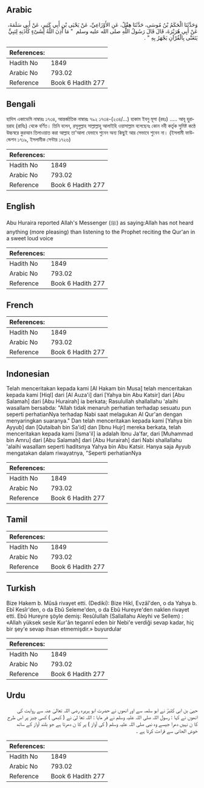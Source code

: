 ## Arabic


<div dir="rtl" lang="ar" style={{fontSize:'larger',backgroundColor:'#f8f9fa',padding:20}}>
وَحَدَّثَنَا الْحَكَمُ بْنُ مُوسَى، حَدَّثَنَا هِقْلٌ، عَنِ الأَوْزَاعِيِّ، عَنْ يَحْيَى بْنِ أَبِي كَثِيرٍ، عَنْ أَبِي سَلَمَةَ، عَنْ أَبِي هُرَيْرَةَ، قَالَ قَالَ رَسُولُ اللَّهِ صلى الله عليه وسلم ‏ "‏ مَا أَذِنَ اللَّهُ لِشَىْءٍ كَأَذَنِهِ لِنَبِيٍّ يَتَغَنَّى بِالْقُرْآنِ يَجْهَرُ بِهِ ‏"‏ ‏.‏
</div>
<div style={{backgroundColor:'#f8f9fa',padding:20, marginBottom: 10}}><table> <thead> <tr> <th>References:</th> <th></th> </tr> </thead> <tbody><tr><td>Hadith No</td><td>1849</td></tr><tr><td>Arabic No</td><td>793.02</td></tr><tr><td>Reference</td><td>Book 6 Hadith 277</td></tr></tbody></table></div>

## Bengali


<div dir="ltr" lang="bn" style={{fontSize:'larger',backgroundColor:'#f8f9fa',padding:20}}>
হাদিস একাডেমি নাম্বারঃ ১৭৩৪, আন্তর্জাতিক নাম্বারঃ ৭৯২ ১৭৩৪-(২৩৪/...) হাকাম ইবনু মূসা (রহঃ) ..... আবূ হুরায়রাহ (রাযিঃ) থেকে বর্ণিত। তিনি বলেন, রসূলুল্লাহ সাল্লাল্লাহু আলাইহি ওয়াসাল্লাম বলেছেনঃ কোন নবী কর্তৃক সুমিষ্ট কণ্ঠে উচ্চস্বরে কুরআন তিলাওয়াত করা আল্লাহ তা'আলা যেভাবে শুনেন অন্য কিছুই আর সেভাবে শুনেন না। (ইসলামী ফাউন্ডেশন ১৭১৯, ইসলামীক সেন্টার ১৭২৬)
</div>
<div style={{backgroundColor:'#f8f9fa',padding:20, marginBottom: 10}}><table> <thead> <tr> <th>References:</th> <th></th> </tr> </thead> <tbody><tr><td>Hadith No</td><td>1849</td></tr><tr><td>Arabic No</td><td>793.02</td></tr><tr><td>Reference</td><td>Book 6 Hadith 277</td></tr></tbody></table></div>

## English


<div dir="ltr" lang="en" style={{fontSize:'larger',backgroundColor:'#f8f9fa',padding:20}}>
Abu Huraira reported Allah's Messenger (ﷺ) as saying:Allah has not heard anything (more pleasing) than listening to the Prophet reciting the Qur'an in a sweet loud voice
</div>
<div style={{backgroundColor:'#f8f9fa',padding:20, marginBottom: 10}}><table> <thead> <tr> <th>References:</th> <th></th> </tr> </thead> <tbody><tr><td>Hadith No</td><td>1849</td></tr><tr><td>Arabic No</td><td>793.02</td></tr><tr><td>Reference</td><td>Book 6 Hadith 277</td></tr></tbody></table></div>

## French


<div dir="ltr" lang="fr" style={{fontSize:'larger',backgroundColor:'#f8f9fa',padding:20}}>

</div>
<div style={{backgroundColor:'#f8f9fa',padding:20, marginBottom: 10}}><table> <thead> <tr> <th>References:</th> <th></th> </tr> </thead> <tbody><tr><td>Hadith No</td><td>1849</td></tr><tr><td>Arabic No</td><td>793.02</td></tr><tr><td>Reference</td><td>Book 6 Hadith 277</td></tr></tbody></table></div>

## Indonesian


<div dir="ltr" lang="id" style={{fontSize:'larger',backgroundColor:'#f8f9fa',padding:20}}>
Telah menceritakan kepada kami [Al Hakam bin Musa] telah menceritakan kepada kami [Hiql] dari [Al Auza'i] dari [Yahya bin Abu Katsir] dari [Abu Salamah] dari [Abu Hurairah] ia berkata; Rasulullah shallallahu 'alaihi wasallam bersabda: "Allah tidak menaruh perhatian terhadap sesuatu pun seperti perhatianNya terhadap Nabi saat melagukan Al Qur'an dengan menyaringkan suaranya." Dan telah menceritakan kepada kami [Yahya bin Ayyub] dan [Qutaibah bin Sa'id] dan [Ibnu Hujr] mereka berkata, telah menceritakan kepada kami [Isma'il] ia adalah Ibnu Ja'far, dari [Muhammad bin Amru] dari [Abu Salamah] dari [Abu Hurairah] dari Nabi shallallahu 'alaihi wasallam seperti haditsnya Yahya bin Abu Katsir. Hanya saja Ayyub mengatakan dalam riwayatnya, "Seperti perhatianNya
</div>
<div style={{backgroundColor:'#f8f9fa',padding:20, marginBottom: 10}}><table> <thead> <tr> <th>References:</th> <th></th> </tr> </thead> <tbody><tr><td>Hadith No</td><td>1849</td></tr><tr><td>Arabic No</td><td>793.02</td></tr><tr><td>Reference</td><td>Book 6 Hadith 277</td></tr></tbody></table></div>

## Tamil


<div dir="ltr" lang="ta" style={{fontSize:'larger',backgroundColor:'#f8f9fa',padding:20}}>

</div>
<div style={{backgroundColor:'#f8f9fa',padding:20, marginBottom: 10}}><table> <thead> <tr> <th>References:</th> <th></th> </tr> </thead> <tbody><tr><td>Hadith No</td><td>1849</td></tr><tr><td>Arabic No</td><td>793.02</td></tr><tr><td>Reference</td><td>Book 6 Hadith 277</td></tr></tbody></table></div>

## Turkish


<div dir="ltr" lang="tr" style={{fontSize:'larger',backgroundColor:'#f8f9fa',padding:20}}>
Bize Hakem b. Mûsâ rivayet etti. (Dediki): Bize Hikl, Evzâî'den, o da Yahya b. Ebî Kesîr'den, o da Ebû Seleme'den, o da Ebû Hureyre'den naklen rivayet etti. Ebû Hureyre şöyle demiş: Resûlullah (Sallallahu Aleyhi ve Sellem) : «Allah yüksek sesle Kur'ân tegannî eden bir Nebi'e verdiği sevap kadar, hiç bir şey'e sevap ihsan etmemişdir.» buyurdular
</div>
<div style={{backgroundColor:'#f8f9fa',padding:20, marginBottom: 10}}><table> <thead> <tr> <th>References:</th> <th></th> </tr> </thead> <tbody><tr><td>Hadith No</td><td>1849</td></tr><tr><td>Arabic No</td><td>793.02</td></tr><tr><td>Reference</td><td>Book 6 Hadith 277</td></tr></tbody></table></div>

## Urdu


<div dir="rtl" lang="ur" style={{fontSize:'larger',backgroundColor:'#f8f9fa',padding:20}}>
حییٰ بن ابی کثیرؒ نے ابو سلمہ سے اور انھوں نے حضرت ابو ہریرہ رضی اللہ تعالیٰ عنہ سے روایت کی انھوں نے کہا : رسول اللہ صلی اللہ علیہ وسلم نے فر مایا : اللہ تعا لیٰ نے ( کبھی ) کسی چیز پر اس طرح کا ن نہیں دھرا جیسے وہ نبی صلی اللہ علیہ وسلم ( کی آواز ) پر کا ن دھرتا ہے جو بلند آواز کے ساتھ خوش الحانی سے قراءت کرتا ہے ۔
</div>
<div style={{backgroundColor:'#f8f9fa',padding:20, marginBottom: 10}}><table> <thead> <tr> <th>References:</th> <th></th> </tr> </thead> <tbody><tr><td>Hadith No</td><td>1849</td></tr><tr><td>Arabic No</td><td>793.02</td></tr><tr><td>Reference</td><td>Book 6 Hadith 277</td></tr></tbody></table></div>